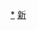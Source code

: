 <div style="position: relative" class="center">
{{Image label begin|image=Administrative Division Altay.png|width={{{1|500}}}|link=}} 
{{Image label|x=780|y=690|scale={{{1|500}}}/2000|text=[[阿勒泰市|<span style="color: black;">'''阿勒泰市'''</span>]]}}
{{Image label|x=520|y=490|scale={{{1|500}}}/2000|text=[[布尔津县|<span style="color: black;">'''布尔津县'''</span>]]}}
{{Image label|x=1270|y=1400|scale={{{1|500}}}/2000|text=[[富蕴县|<span style="color: black;">'''富蕴县'''</span>]]}}
{{Image label|x=730|y=1380|scale={{{1|500}}}/2000|text=[[福海县|<span style="color: black;">'''福海县'''</span>]]}}
{{Image label|x=170|y=530|scale={{{1|500}}}/2000|text=[[哈巴河县|<span style="color: black;">'''哈巴河县'''</span>]]}}
{{Image label|x=1720|y=1520|scale={{{1|500}}}/2000|text=[[青河县|<span style="color: black;">'''青河县'''</span>]]}}
{{Image label|x=190|y=970|scale={{{1|500}}}/2000|text=[[吉木乃县|<span style="color: black;">'''吉木乃县'''</span>]]}}
</div>
<noinclude>
[[Category:阿勒泰行政区划|*]]
[[Category:中华人民共和国地级行政区划图|新]]
</noinclude>